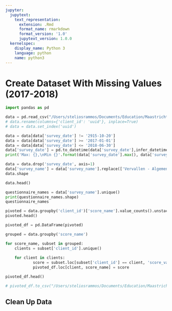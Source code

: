 ```yaml
---
jupyter:
  jupytext:
    text_representation:
      extension: .Rmd
      format_name: rmarkdown
      format_version: '1.0'
      jupytext_version: 1.0.0
  kernelspec:
    display_name: Python 3
    language: python
    name: python3
---
```


# Create Dataset With Missing Values (2017-2018)

```python
import pandas as pd
```

```python
data = pd.read_csv("/Users/steliosrammos/Documents/Education/Maastricht/DKE-Year3/BachelorThesis/bachelor_thesis/data/raw/client_scores_full.csv", sep=";", decimal=",")
# data.rename(columns={'client_id': 'uuid'}, inplace=True)
# data = data.set_index('uuid')

data = data[data['survey_date'] != '2915-10-20']
data = data[data['survey_date'] >= '2017-01-01']
data = data[data['survey_date'] <= '2018-06-30']
data['survey_date'] = pd.to_datetime(data['survey_date'],infer_datetime_format=True)
print('Max: {},\nMin {}'.format(data['survey_date'].max(), data['survey_date'].min()))

data = data.drop('survey_date', axis=1)
data['survey_name'] = data['survey_name'].replace(['Vervallen - Algemene Intake Rughuis', 'Algemene Intake V3.0', 'Vervallen - Algemene Intake'], 'Algemene Intake')
data.shape
```

```python
data.head()
```

```python
questionnaire_names = data['survey_name'].unique()
print(questionnaire_names.shape)
questionnaire_names
```

```python
pivoted = data.groupby('client_id')['score_name'].value_counts().unstack().fillna(np.nan)
pivoted.head()
```

```python
pivoted_df = pd.DataFrame(pivoted)
```

```python
grouped = data.groupby('score_name')

for score_name, subset in grouped:
    clients = subset['client_id'].unique()
    
    for client in clients:
            score = subset.loc[subset['client_id'] == client, 'score_value'].values[0]
            pivoted_df.loc[client, score_name] = score
```

```python
pivoted_df.head()
```

```python
# pivoted_df.to_csv("/Users/steliosrammos/Documents/Education/Maastricht/DKE-Year3/BachelorThesis/bachelor_thesis/data/interim/client_scores_2017_2018_with_null.csv")
```

## Clean Up Data

```python

```
